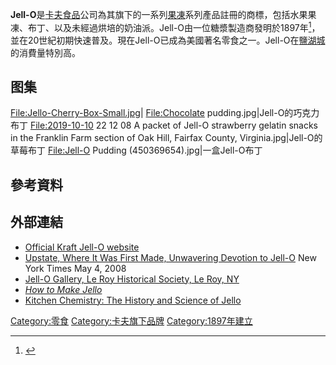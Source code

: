 {{多個問題|
{{Refimprove|time=2017-06-13T21:33:06+00:00}}
{{Expand language|en}}
}}
{{Infobox prepared food
| name             = Jell-O
| image            = Jello brand logo.png
| country          = 美國
| creator          = 皮埃爾
| year             = 1897年
| course           = 甜食
| type             = 果凍，布丁
| main_ingredient  = 明膠、醣類、香精、色素
| variations       = Many flavors and various snacks
| serving_size     = 21g
| calories         = 80
| protein          = 2
| fat              = 0
| carbohydrate     = 19
| other            = http://www.jell-o.com
| no_recipes       = false
}}
'''Jell-O'''是[[卡夫食品|卡夫食品]]公司為其旗下的一系列[[果凍|果凍]]系列產品註冊的商標，包括水果果凍、布丁、以及未經過烘培的奶油派。Jell-O由一位糖漿製造商發明於1897年<ref>{{cite web|url=http://www.jellogallery.org/jellohistory.html|title=History of Jello|work=The Jell-O Gallery|publisher=Le Roy Historical Society|date=2011-10-27|archiveurl=https://web.archive.org/web/20140213131934/http://www.jellogallery.org/jellohistory.html|archivedate=2014-02-13|accessdate=2016-07-17|dead-url=no}}</ref>，並在20世紀初期快速普及。現在Jell-O已成為美國著名零食之一。Jell-O在[[鹽湖城|鹽湖城]]的消費量特別高。

== 图集 ==
<gallery>
File:Jello-Cherry-Box-Small.jpg|
File:Chocolate pudding.jpg|Jell-O的巧克力布丁
File:2019-10-10 22 12 08 A packet of Jell-O strawberry gelatin snacks in the Franklin Farm section of Oak Hill, Fairfax County, Virginia.jpg|Jell-O的草莓布丁
File:Jell-O Pudding (450369654).jpg|一盒Jell-O布丁
</gallery>

==參考資料==
{{reflist}}
==外部連結==
{{commonscat}}
* [https://web.archive.org/web/20150116012101/http://www.jello.com/ Official Kraft Jell-O website]
* [http://www.nytimes.com/2008/05/04/nyregion/04jello.html?ex=1210564800&en=11a9dce77358ac6b&ei=5070 Upstate, Where It Was First Made, Unwavering Devotion to Jell-O] {{Wayback|url=http://www.nytimes.com/2008/05/04/nyregion/04jello.html?ex=1210564800&en=11a9dce77358ac6b&ei=5070 |date=20190616124825 }} New York Times May 4, 2008
* [http://www.jellogallery.org/ Jell-O Gallery, Le Roy Historical Society, Le Roy, NY] {{Wayback|url=http://www.jellogallery.org/ |date=20201212212731 }}
* [http://www.wikihow.com/Make-Jello ''How to Make Jello''] {{Wayback|url=http://www.wikihow.com/Make-Jello |date=20201112041924 }}
* [http://www.youtube.com/watch?v=qypQ01OZKqk Kitchen Chemistry: The History and Science of Jello] {{Wayback|url=http://www.youtube.com/watch?v=qypQ01OZKqk |date=20210302131050 }}

{{Dessert-stub}}
[[Category:零食|Category:零食]]
[[Category:卡夫旗下品牌|Category:卡夫旗下品牌]]
[[Category:1897年建立|Category:1897年建立]]
